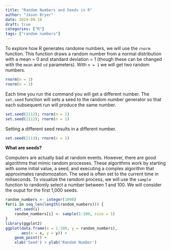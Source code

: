 ```yaml
---
title: "Random Numbers and Seeds in R"
author: "Jason Bryer"
date: 2019-09-18
draft: true
categories: ["R"]
tags: ["random numbers"]
---
```


To explore how R generates randome numbers, we will use the `rnorm` function. This function draws a random number from a normal distribution with a mean = 0 and standard deviation = 1 (though these can be changed with the `mean` and `sd` parameters). With `n = 1` we will get two random numbers.

```r
rnorm(n = 1)
rnorm(n = 1)
```

Each time you run the command you will get a different number. The `set.seed` function will sets a seed to the random number generator so that each subsequent run will produce the same number.

```r
set.seed(2112); rnorm(n = 1)
set.seed(2112); rnorm(n = 1)
```

Setting a different seed results in a different number.

```r
set.seed(2113); rnorm(n = 1)
```

**What are seeds?**

Computers are actually bad at random events. However, there are good algorithms that mimic random processes. These algorithms work by starting with some initial value, a seed, and executing a complex algorithm that approximates randomozation. The seed is often set to the current time in miliseconds. To visualize the ramdom process, we will use the `sample` function to randomly select a number between 1 and 100. We will consider the ouput for the first 1,000 seeds.

```r
random_numbers <- integer(1000)
for(i in seq_len(length(random_numbers))) {
	set.seed(i)
	random_numbers[i] <- sample(1:100, size = 1)
}
library(ggplot2)
ggplot(data.frame(x = 1:100, y = random_numbers),
	   aes(x = x, y = y)) + 
	geom_point() +
	xlab('Seed') + ylab('Random Number')
```

